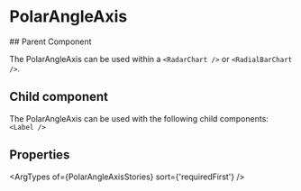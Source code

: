 
# PolarAngleAxis
<Meta of={PolarAngleAxisStories} />

<Canvas>
  <Story name="API" of={PolarAngleAxisStories} />
</Canvas>
## Parent Component

The PolarAngleAxis can be used within a `<RadarChart />` or `<RadialBarChart />`.

## Child component

The PolarAngleAxis can be used with the following child components: `<Label />`

## Properties

<ArgTypes of={PolarAngleAxisStories} sort={'requiredFirst'} />
